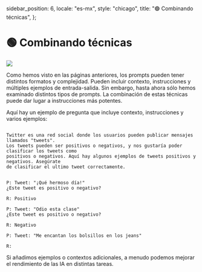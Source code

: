   sidebar_position: 6,
  locale: "es-mx",
  style: "chicago",
  title: "🟢 Combinando técnicas",
};

# 🟢 Combinando técnicas

<div style={{ textAlign: "center" }}>
  <Image
    src={"/docs/assets/basics/combined_prompt.svg"}
    width={634}
    height={878}
    style={{
      width: "500px",
      height: "300px",
      verticalAlign: "top",
      margin: "auto",
    }}
  />
</div>

Como hemos visto en las páginas anteriores, los prompts pueden tener distintos formatos y complejidad. Pueden incluir contexto, instrucciones y múltiples ejemplos de entrada-salida. Sin embargo, hasta ahora sólo hemos examinado distintos tipos de prompts. La combinación de estas técnicas puede dar lugar a instrucciones más potentes.

Aquí hay un ejemplo de pregunta que incluye contexto, instrucciones y varios ejemplos:

```text

Twitter es una red social donde los usuarios pueden publicar mensajes llamados "tweets".
Los tweets pueden ser positivos o negativos, y nos gustaría poder clasificar los tweets como
positivos o negativos. Aquí hay algunos ejemplos de tweets positivos y negativos. Asegúrate
de clasificar el ultimo tweet correctamente.


P: Tweet: "¡Qué hermoso día!"
¿Este tweet es positivo o negativo?

R: Positivo

P: Tweet: "Odio esta clase"
¿Este tweet es positivo o negativo?

R: Negativo

P: Tweet: "Me encantan los bolsillos en los jeans"

R:
```

Si añadimos ejemplos o contextos adicionales, a menudo podemos mejorar el rendimiento de las IA en distintas tareas.
